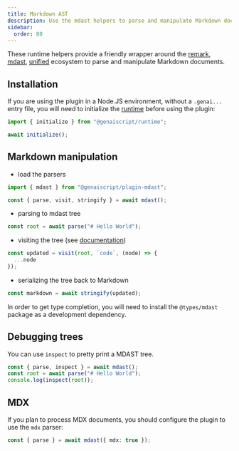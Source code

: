 ```yaml
---
title: Markdown AST
description: Use the mdast helpers to parse and manipulate Markdown documents
sidebar:
  order: 80
---
```



These runtime helpers provide a friendly wrapper around the [remark](https://github.com/remarkjs/remark), [mdast](https://github.com/syntax-tree/mdast), [unified](https://github.com/syntax-tree/unist)
ecosystem to parse and manipulate Markdown documents.

## Installation

<PackageManagers pkg="@genaiscript/plugin-mdast" dev />

If you are using the plugin in a Node.JS environment, without a `.genai...` entry file, you will need
to initialize the [runtime](/genaiscript/reference/runtime) before using the plugin:

```ts
import { initialize } from "@genaiscript/runtime";

await initialize();
```

## Markdown manipulation

- load the parsers

```typescript
import { mdast } from "@genaiscript/plugin-mdast";

const { parse, visit, stringify } = await mdast();
```

- parsing to mdast tree

```typescript
const root = await parse("# Hello World");
```

- visiting the tree (see [documentation](https://unifiedjs.com/learn/recipe/tree-traversal/pnp))

```typescript
const updated = visit(root, `code`, (node) => {
  ...node
});
```

- serializing the tree back to Markdown

```typescript
const markdown = await stringify(updated);
```

In order to get type completion, you will need to install the `@types/mdast` package as a development dependency.

## Debugging trees

You can use `inspect` to pretty print a MDAST tree.

```typescript
const { parse, inspect } = await mdast();
const root = await parse("# Hello World");
console.log(inspect(root));
```

## MDX

If you plan to process MDX documents, you should configure the plugin to use the `mdx` parser:

```typescript
const { parse } = await mdast({ mdx: true });
```
